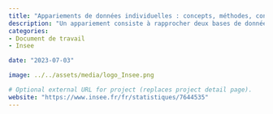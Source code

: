 ```yaml
---
title: "Appariements de données individuelles : concepts, méthodes, conseils"
description: "Un appariement consiste à rapprocher deux bases de données d’origine distincte partageant des unités statistiques communes mais contenant des informations différentes. Ce document de travail porte sur les cas où un identifiant commun n'existe pas et introduit en pratique les appariements de données individuelles sur traits d'identité."
categories:
- Document de travail
- Insee

date: "2023-07-03"

image: ../../assets/media/logo_Insee.png

# Optional external URL for project (replaces project detail page).
website: "https://www.insee.fr/fr/statistiques/7644535"
---
```

